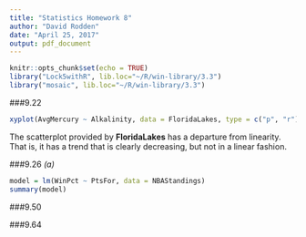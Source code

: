```yaml
---
title: "Statistics Homework 8"
author: "David Rodden"
date: "April 25, 2017"
output: pdf_document
---
```


```r
knitr::opts_chunk$set(echo = TRUE)
library("Lock5withR", lib.loc="~/R/win-library/3.3")
library("mosaic", lib.loc="~/R/win-library/3.3")
```
###9.22
```r
xyplot(AvgMercury ~ Alkalinity, data = FloridaLakes, type = c("p", "r"), pch = 16, col = "black")
```
The scatterplot provided by **FloridaLakes** has a departure from linearity. That is, it has a trend that is clearly decreasing, but not in a linear fashion.


###9.26
*(a)*

```r
model = lm(WinPct ~ PtsFor, data = NBAStandings)
summary(model)
```

###9.50


###9.64
